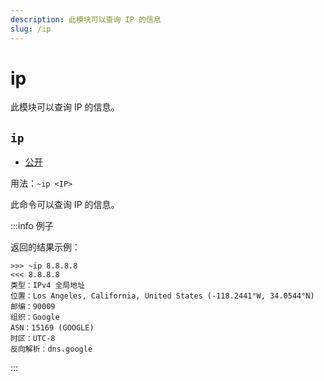 ```yaml
---
description: 此模块可以查询 IP 的信息
slug: /ip
---
```


# ip



此模块可以查询 IP 的信息。

## `ip`

-   [公开](permissions)

用法：`~ip <IP>`

此命令可以查询 IP 的信息。

:::info 例子

返回的结果示例：

```
>>> ~ip 8.8.8.8
<<< 8.8.8.8
类型：IPv4 全局地址
位置：Los Angeles, California, United States (-118.2441°W, 34.0544°N)
邮编：90009
组织：Google
ASN：15169 (GOOGLE)
时区：UTC-8
反向解析：dns.google
```

:::
